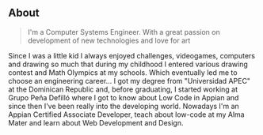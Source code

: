 ## About

> I'm a Computer Systems Engineer. With a great passion on development of new technologies and love for art

Since I was a little kid I always enjoyed challenges, videogames, computers and drawing so much that during my childhood I entered various drawing contest and Math Olympics at my schools. Which eventually led me to choose an engineering career... I got my degree from "Universidad APEC" at the Dominican Republic and, before graduating, I started working at Grupo Peña Defilló where I got to know about Low Code in Appian and since then I've been really into the developing world. Nowadays I'm an Appian Certified Associate Developer, teach about low-code at my Alma Mater and learn about Web Development and Design.
